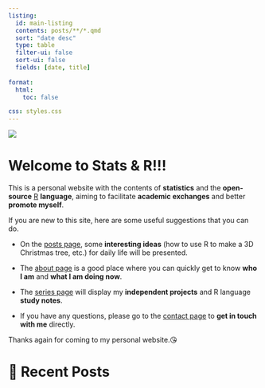 ```yaml
---
listing:
  id: main-listing
  contents: posts/**/*.qmd
  sort: "date desc"
  type: table
  filter-ui: false
  sort-ui: false
  fields: [date, title]
  
format:
  html:
    toc: false

css: styles.css
---
```


::: column-page-left
![](https://media3.giphy.com/media/2L8AviEEaIW2DcXGg0/giphy.gif?cid=ecf05e47squf2aep9xwfuuxs5a3o604416nte3wlabz8fvo8&rid=giphy.gif&ct=g){fig-align="center"}

# Welcome to Stats & R!!! {.center-text}

This is a personal website with the contents of **statistics** and the **open-source** [R](https://www.r-project.org/) **language**, aiming to facilitate **academic exchanges** and better **promote myself**.

If you are new to this site, here are some useful suggestions that you can do.

-   On the [posts page](posts.qmd), some **interesting ideas** (how to use R to make a 3D Christmas tree, etc.) for daily life will be presented.

-   The [about page](about.qmd) is a good place where you can quickly get to know **who I am** and **what I am doing now**.

-   The [series page](series.qmd) will display my **independent projects** and R language **study notes**.

-   If you have any questions, please go to the [contact page](contact.qmd) to **get in touch with me** directly.

Thanks again for coming to my personal website.😘

# 📮 Recent Posts

::: {#main-listing}
:::
:::
